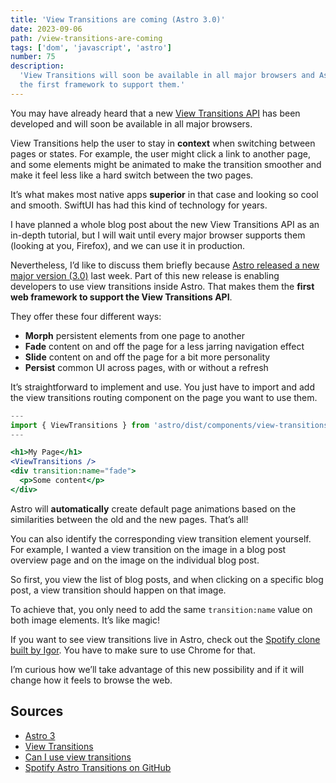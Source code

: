 ```yaml
---
title: 'View Transitions are coming (Astro 3.0)'
date: 2023-09-06
path: /view-transitions-are-coming
tags: ['dom', 'javascript', 'astro']
number: 75
description:
  'View Transitions will soon be available in all major browsers and Astro is
  the first framework to support them.'
---
```


You may have already heard that a new
[View Transitions API](https://developer.mozilla.org/en-US/docs/Web/API/View_Transitions_API)
has been developed and will soon be available in all major browsers.

View Transitions help the user to stay in **context** when switching between
pages or states. For example, the user might click a link to another page, and
some elements might be animated to make the transition smoother and make it feel
less like a hard switch between the two pages.

It’s what makes most native apps **superior** in that case and looking so cool
and smooth. SwiftUI has had this kind of technology for years.

I have planned a whole blog post about the new View Transitions API as an
in-depth tutorial, but I will wait until every major browser supports them
(looking at you, Firefox), and we can use it in production.

Nevertheless, I’d like to discuss them briefly because
[Astro released a new major version (3.0)](https://astro.build/blog/astro-3)
last week. Part of this new release is enabling developers to use view
transitions inside Astro. That makes them the **first web framework to support
the View Transitions API**.

They offer these four different ways:

- **Morph** persistent elements from one page to another
- **Fade** content on and off the page for a less jarring navigation effect
- **Slide** content on and off the page for a bit more personality
- **Persist** common UI across pages, with or without a refresh

It’s straightforward to implement and use. You just have to import and add the
view transitions routing component on the page you want to use them.

```jsx
---
import { ViewTransitions } from 'astro/dist/components/view-transitions.js'
---

<h1>My Page</h1>
<ViewTransitions />
<div transition:name="fade">
  <p>Some content</p>
</div>
```

Astro will **automatically** create default page animations based on the
similarities between the old and the new pages. That’s all!

You can also identify the corresponding view transition element yourself. For
example, I wanted a view transition on the image in a blog post overview page
and on the image on the individual blog post.

So first, you view the list of blog posts, and when clicking on a specific blog
post, a view transition should happen on that image.

To achieve that, you only need to add the same `transition:name` value on both
image elements. It’s like magic!

If you want to see view transitions live in Astro, check out the
[Spotify clone built by Igor](https://github.com/igorm84/spotify-astro-transitions).
You have to make sure to use Chrome for that.

I’m curious how we’ll take advantage of this new possibility and if it will
change how it feels to browse the web.

## Sources

- [Astro 3](https://astro.build/blog/astro-3)
- [View Transitions](https://docs.astro.build/en/guides/view-transitions/)
- [Can I use view transitions](https://caniuse.com/?search=view%20transitions)
- [Spotify Astro Transitions on GitHub](https://github.com/igorm84/spotify-astro-transitions)
